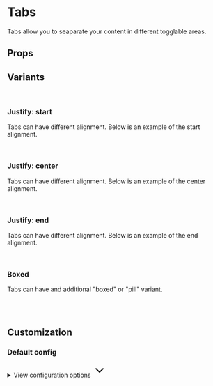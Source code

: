 
<Meta of={TabsStories} />

# Tabs

Tabs allow you to seaparate your content in different togglable areas.

<Primary />

## Props

<Controls />

## Variants

<br />

### Justify: start

Tabs can have different alignment. Below is an example of the start alignment.

<div className="flex gap-2 bg-slate-100 dark:bg-slate-900 p-6 rounded-sm">
  <Story of={TabsStories.Start} />
</div>

<br />

### Justify: center

Tabs can have different alignment. Below is an example of the center alignment.

<div className="flex gap-2 bg-slate-100 dark:bg-slate-900 p-6 rounded-sm">
  <Story of={TabsStories.Center} />
</div>

<br />

### Justify: end

Tabs can have different alignment. Below is an example of the end alignment.

<div className="flex gap-2 bg-slate-100 dark:bg-slate-900 p-6 rounded-sm">
  <Story of={TabsStories.End} />
</div>

<br />

### Boxed

Tabs can have and additional "boxed" or "pill" variant.

<div className="flex gap-2 bg-slate-100 dark:bg-slate-900 p-6 rounded-sm">
  <Story of={TabsStories.Boxed} />
</div>

<br />
<br />

## Customization

### Default config

<div class="relative">
  <details class="relative bg-slate-50 border border-slate-200 rounded-lg p-4 [&>summary>svg]:open:-rotate-180">
    <summary class="list-none cursor-pointer">
      <span class="font-sans text-slate-500">View configuration options</span>
      <svg
        class="w-5 h-5 text-slate-500 absolute top-5 end-4 transition-transform duration-300"
        xmlns="http://www.w3.org/2000/svg"
        width="32"
        height="32"
        viewBox="0 0 24 24"
      >
        <path
          fill="none"
          stroke="currentColor"
          stroke-linecap="round"
          stroke-linejoin="round"
          stroke-width="2"
          d="m6 9l6 6l6-6"
        />
      </svg>
    </summary>

    <div class="!mt-4">
      <pre >
        {JSON.stringify(defaultConfig, null, 2)}
      </pre>
    </div>

  </details>
</div>